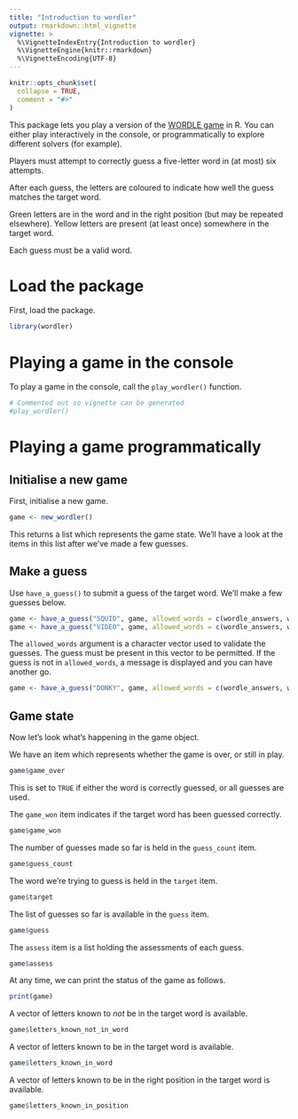 ---
title: "Introduction to wordler"
output: rmarkdown::html_vignette
vignette: >
  %\VignetteIndexEntry{Introduction to wordler}
  %\VignetteEngine{knitr::rmarkdown}
  %\VignetteEncoding{UTF-8}
---

```{r, include = FALSE}
knitr::opts_chunk$set(
  collapse = TRUE,
  comment = "#>"
)
```

This package lets you play a version of the [WORDLE game](https://www.powerlanguage.co.uk/wordle/) in R. You can either play interactively in the console, or programmatically to explore different solvers (for example).

Players must attempt to correctly guess a five-letter word in (at most) six attempts.

After each guess, the letters are coloured to indicate how well the guess matches the target word.

Green letters are in the word and in the right position (but may be repeated elsewhere). Yellow letters are present (at least once) somewhere in the target word.

Each guess must be a valid word.

# Load the package

First, load the package.

```{r setup}
library(wordler)
```

# Playing a game in the console

To play a game in the console, call the `play_wordler()` function.

```{r}
# Commented out so vignette can be generated
#play_wordler()
```

# Playing a game programmatically

## Initialise a new game

First, initialise a new game.

```{r}
game <- new_wordler()
```

This returns a list which represents the game state. We'll have a look at the items in this list after we've made a few guesses.

## Make a guess

Use `have_a_guess()` to submit a guess of the target word. We'll make a few guesses below.

```{r}
game <- have_a_guess("SQUID", game, allowed_words = c(wordle_answers, wordle_allowed))
game <- have_a_guess("VIDEO", game, allowed_words = c(wordle_answers, wordle_allowed))
```

The `allowed_words` argument is a character vector used to validate the guesses. The guess must be present in this vector to be permitted. If the guess is not in `allowed_words`, a message is displayed and you can have another go.

```{r}
game <- have_a_guess("DONKY", game, allowed_words = c(wordle_answers, wordle_allowed))
```


## Game state

Now let's look what's happening in the game object.

We have an item which represents whether the game is over, or still in play.

```{r}
game$game_over
```

This is set to `TRUE` if either the word is correctly guessed, or all guesses are used.

The `game_won` item indicates if the target word has been guessed correctly.

```{r}
game$game_won
```

The number of guesses made so far is held in the `guess_count` item.

```{r}
game$guess_count
```

The word we're trying to guess is held in the `target` item.

```{r}
game$target
```

The list of guesses so far is available in the `guess` item.

```{r}
game$guess
```

The `assess` item is a list holding the assessments of each guess.

```{r}
game$assess
```

At any time, we can print the status of the game as follows.

```{r}
print(game)
```

A vector of letters known to _not_ be in the target word is available.

```{r}
game$letters_known_not_in_word
```

A vector of letters known to be in the target word is available.

```{r}
game$letters_known_in_word
```

A vector of letters known to be in the right position in the target word is available.

```{r}
game$letters_known_in_position
```

